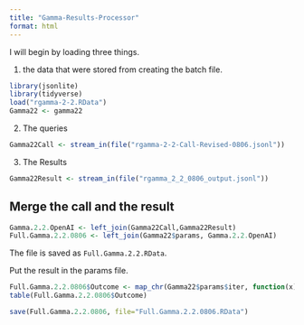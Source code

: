 ```yaml
---
title: "Gamma-Results-Processor"
format: html
---
```


I will begin by loading three things.  

1. the data that were stored from creating the batch file.

```r
library(jsonlite)
library(tidyverse)
load("rgamma-2-2.RData")
Gamma22 <- gamma22
```

2. The queries

```r
Gamma22Call <- stream_in(file("rgamma-2-2-Call-Revised-0806.jsonl"))
```

3. The Results

```r
Gamma22Result <- stream_in(file("rgamma_2_2_0806_output.jsonl"))
```

## Merge the call and the result

```r
Gamma.2.2.OpenAI <- left_join(Gamma22Call,Gamma22Result)
Full.Gamma.2.2.0806 <- left_join(Gamma22$params, Gamma.2.2.OpenAI)
```

The file is saved as `Full.Gamma.2.2.RData`.

Put the result in the params file.

```r
Full.Gamma.2.2.0806$Outcome <- map_chr(Gamma22$params$iter, function(x) { unlist(Gamma22Result$response$body$choices[[x]][[2]][2]) })
table(Full.Gamma.2.2.0806$Outcome)
```

```r
save(Full.Gamma.2.2.0806, file="Full.Gamma.2.2.0806.RData")
```


